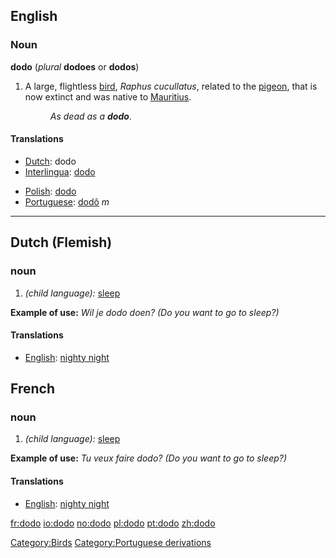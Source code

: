 {{wikipedia}}
==English==
===Noun===
'''dodo''' (''plural'' '''dodoes''' or '''dodos''')

# A large, flightless [[bird]], ''Raphus cucullatus'', related to the [[pigeon]], that is now extinct and was native to [[Mauritius]].
#: ''As dead as a '''dodo'''''.

====Translations====
{{top}}
*[[Dutch]]: dodo
*[[Interlingua]]: [[dodo]]
{{mid}}
*[[Polish]]: [[dodo]]
*[[Portuguese]]: [[dodô]] ''m''
{{bottom}}

[[Category:Birds]]

----

==Dutch (Flemish)==

===noun===
# ''(child language):'' [[sleep]]
'''Example of use:''' ''Wil je dodo doen? (Do you want to go to sleep?)''

====Translations====
*[[English]]: [[nighty night]]

==French==

===noun===
# ''(child language):'' [[sleep]]
'''Example of use:''' ''Tu veux faire dodo? (Do you want to go to sleep?)''

====Translations====
*[[English]]: [[nighty night]]
[[Category:Portuguese derivations]]

[[fr:dodo]]
[[io:dodo]]
[[no:dodo]]
[[pl:dodo]]
[[pt:dodo]]
[[zh:dodo]]